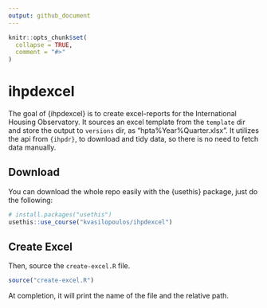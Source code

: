 ```yaml
---
output: github_document
---
```


<!-- README.md is generated from README.Rmd. Please edit that file -->

```r
knitr::opts_chunk$set(
  collapse = TRUE,
  comment = "#>"
)
```
# ihpdexcel

<!-- badges: start -->
<!-- badges: end -->

The goal of {ihpdexcel} is to create excel-reports for the International Housing 
Observatory.  It sources an excel template from the `template` dir and store the output 
to `versions` dir, as  "hpta%Year%Quarter.xlsx". It  utilizes the api from `{ihpdr}`, 
to download and tidy data, so there is no need to fetch data manually.

## Download

You can download the whole repo easily with the {usethis} package, just do the following:

```r
# install.packages("usethis")
usethis::use_course("kvasilopoulos/ihpdexcel")
```

## Create Excel

Then, source the `create-excel.R` file.

```r
source("create-excel.R")
```

At completion, it will print the name of the file and the relative path.


